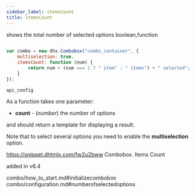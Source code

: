 ```yaml
---
sidebar_label: itemsCount
title: itemsCount
---
```



          


<Short>
 shows the total number of selected options



</Short>



<Type>
 boolean,function



</Type>


~~~js
 
var combo = new dhx.Combobox("combo_container", {
    multiselection: true,
    itemsCount: function (num) {
        return num + (num === 1 ? " item" : " items") + " selected";
    }
});


~~~
	api_config

<Descr>
 
As a function takes one parameter:

- <strong>count</strong> - (*number*) the number of options

and should return a template for displaying a result.

Note that to select several options you need to enable the <strong>multiselection</strong> option.
 

</Descr>


 https://snippet.dhtmlx.com/fw2u2bww	Combobox. Items Count

 added in v6.4 


 combo/how_to_start.md#initializecombobox
combo/configuration.md#numberofselectedoptions